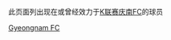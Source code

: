 {{Catnav|頁面分類|...|韩国體育|韩国足球|效力韩国俱乐部的球员}}
{{Catnav|頁面分類|...|各國足球|韩国足球|效力韩国俱乐部的球员}}

此页面列出现在或曾经效力于[[K联赛|K联赛]][[庆南FC|庆南FC]]的球员
{{Commonscat|Players of Gyeongnam FC}}

[[Category:效力韩国俱乐部的球员|Gyeongnam FC]]